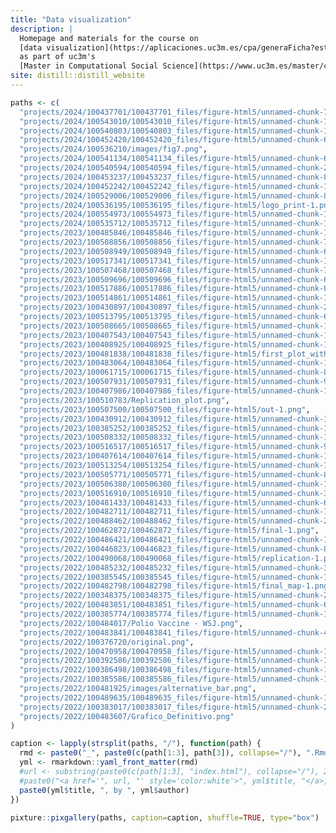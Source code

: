 ```yaml
---
title: "Data visualization"
description: |
  Homepage and materials for the course on
  [data visualization](https://aplicaciones.uc3m.es/cpa/generaFicha?est=375&asig=19139&idioma=2),
  as part of uc3m's
  [Master in Computational Social Science](https://www.uc3m.es/master/computational-social-science)
site: distill::distill_website
---
```


```r
paths <- c(
  "projects/2024/100437701/100437701_files/figure-html5/unnamed-chunk-7-1.png",
  "projects/2024/100543010/100543010_files/figure-html5/unnamed-chunk-12-1.png",
  "projects/2024/100540803/100540803_files/figure-html5/unnamed-chunk-13-1.png",
  "projects/2024/100452420/100452420_files/figure-html5/unnamed-chunk-6-1.png",
  "projects/2024/100536210/images/fig7.png",
  "projects/2024/100541134/100541134_files/figure-html5/unnamed-chunk-6-2.png",
  "projects/2024/100540594/100540594_files/figure-html5/unnamed-chunk-26-1.png",
  "projects/2024/100453237/100453237_files/figure-html5/unnamed-chunk-8-1.png",
  "projects/2024/100452242/100452242_files/figure-html5/unnamed-chunk-13-1.png",
  "projects/2024/100529006/100529006_files/figure-html5/unnamed-chunk-8-1.png",
  "projects/2024/100536195/100536195_files/figure-html5/logo_print-1.png",
  "projects/2024/100554973/100554973_files/figure-html5/unnamed-chunk-14-1.png",
  "projects/2024/100535712/100535712_files/figure-html5/unnamed-chunk-17-1.png",
  "projects/2023/100485846/100485846_files/figure-html5/unnamed-chunk-13-1.png",
  "projects/2023/100508856/100508856_files/figure-html5/unnamed-chunk-7-1.png",
  "projects/2023/100508949/100508949_files/figure-html5/unnamed-chunk-6-2.png",
  "projects/2023/100517341/100517341_files/figure-html5/unnamed-chunk-14-1.png",
  "projects/2023/100507468/100507468_files/figure-html5/unnamed-chunk-7-1.png",
  "projects/2023/100509696/100509696_files/figure-html5/unnamed-chunk-6-1.png",
  "projects/2023/100517886/100517886_files/figure-html5/unnamed-chunk-8-1.png",
  "projects/2023/100514861/100514861_files/figure-html5/unnamed-chunk-12-1.png",
  "projects/2023/100430897/100430897_files/figure-html5/unnamed-chunk-22-1.png",
  "projects/2023/100513795/100513795_files/figure-html5/unnamed-chunk-6-1.png",
  "projects/2023/100508665/100508665_files/figure-html5/unnamed-chunk-12-1.png",
  "projects/2023/100407543/100407543_files/figure-html5/unnamed-chunk-10-1.png",
  "projects/2023/100408925/100408925_files/figure-html5/unnamed-chunk-19-1.png",
  "projects/2023/100481838/100481838_files/figure-html5/first_plot_with_shadow-1.png",
  "projects/2023/100483064/100483064_files/figure-html5/unnamed-chunk-13-1.png",
  "projects/2023/100061715/100061715_files/figure-html5/unnamed-chunk-8-1.png",
  "projects/2023/100507931/100507931_files/figure-html5/unnamed-chunk-9-1.png",
  "projects/2023/100407986/100407986_files/figure-html5/unnamed-chunk-15-1.png",
  "projects/2023/100510783/Replication_plot.png",
  "projects/2023/100507500/100507500_files/figure-html5/out-1.png",
  "projects/2023/100430912/100430912_files/figure-html5/unnamed-chunk-14-1.png",
  "projects/2023/100385252/100385252_files/figure-html5/unnamed-chunk-15-1.png",
  "projects/2023/100508332/100508332_files/figure-html5/unnamed-chunk-16-1.png",
  "projects/2023/100516517/100516517_files/figure-html5/unnamed-chunk-9-1.png",
  "projects/2023/100407614/100407614_files/figure-html5/unnamed-chunk-11-1.png",
  "projects/2023/100513254/100513254_files/figure-html5/unnamed-chunk-15-1.png",
  "projects/2023/100505771/100505771_files/figure-html5/unnamed-chunk-8-1.png",
  "projects/2023/100506380/100506380_files/figure-html5/unnamed-chunk-12-1.png",
  "projects/2023/100516910/100516910_files/figure-html5/unnamed-chunk-3-1.png",
  "projects/2023/100481433/100481433_files/figure-html5/unnamed-chunk-6-1.png",
  "projects/2022/100482711/100482711_files/figure-html5/unnamed-chunk-1-1.png",
  "projects/2022/100488462/100488462_files/figure-html5/unnamed-chunk-25-1.png",
  "projects/2022/100462872/100462872_files/figure-html5/final-1.png",
  "projects/2022/100486421/100486421_files/figure-html5/unnamed-chunk-11-1.png",
  "projects/2022/100446823/100446823_files/figure-html5/unnamed-chunk-8-1.png",
  "projects/2022/100490068/100490068_files/figure-html5/replication-1.png",
  "projects/2022/100485232/100485232_files/figure-html5/unnamed-chunk-3-1.png",
  "projects/2022/100385545/100385545_files/figure-html5/unnamed-chunk-14-1.png",
  "projects/2022/100482798/100482798_files/figure-html5/final_map-1.png",
  "projects/2022/100348375/100348375_files/figure-html5/unnamed-chunk-21-1.png",
  "projects/2022/100483851/100483851_files/figure-html5/unnamed-chunk-6-1.png",
  "projects/2022/100385774/100385774_files/figure-html5/unnamed-chunk-13-1.png",
  "projects/2022/100484017/Polio Vaccine - WSJ.png",
  "projects/2022/100483841/100483841_files/figure-html5/unnamed-chunk-4-1.png",
  "projects/2022/100376720/original.png",
  "projects/2022/100470958/100470958_files/figure-html5/unnamed-chunk-12-1.png",
  "projects/2022/100392586/100392586_files/figure-html5/unnamed-chunk-14-1.png",
  "projects/2022/100386498/100386498_files/figure-html5/unnamed-chunk-17-1.png",
  "projects/2022/100385586/100385586_files/figure-html5/unnamed-chunk-14-1.png",
  "projects/2022/100481925/images/alternative_bar.png",
  "projects/2022/100489635/100489635_files/figure-html5/unnamed-chunk-13-1.png",
  "projects/2022/100383017/100383017_files/figure-html5/unnamed-chunk-29-1.png",
  "projects/2022/100483607/Grafico_Definitivo.png"
)

caption <- lapply(strsplit(paths, "/"), function(path) {
  rmd <- paste0("_", paste0(c(path[1:3], path[3]), collapse="/"), ".Rmd")
  yml <- rmarkdown::yaml_front_matter(rmd)
  #url <- substring(paste0(c(path[1:3], "index.html"), collapse="/"), 2)
  #paste0("<a href='", url, "' style='color:white'>", yml$title, "</a>, by ", yml$author)
  paste0(yml$title, ", by ", yml$author)
})

pixture::pixgallery(paths, caption=caption, shuffle=TRUE, type="box")
```
